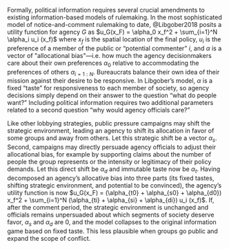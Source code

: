 Formally, political information requires several crucial amendments to
existing information-based models of rulemaking. In the most
sophisticated model of notice-and-comment rulemaking to date,
@Libgober2018 posits a utility function for agency $G$ as
$u_G(x_F) = \alpha_0 x_f^2 + \sum_{i=1}^N \alpha_i u_i (x_f)$ where
$x_f$ is the spatial location of the final policy, $u_i$ is the
preference of a member of the public or "potential commenter" $i$, and
$\alpha$ is a vector of \"allocational bias\"---i.e. how much the agency decisionmakers
care about their own preferences $\alpha_0$ relative to accommodating the
preferences of others $\alpha_{i=1:N}$. Bureaucrats balance their own
idea of their mission against their desire to be responsive. In
Libgober's model, $\alpha$ is a fixed "taste" for responsiveness to each
member of society, so agency decisions simply depend on their answer to
the question "what do people want?" Including political information
requires two additional parameters related to a second question "why
would agency officials care?"

Like other lobbying strategies, public pressure campaigns may shift the
strategic environment, leading an agency to shift its allocation in
favor of some groups and away from others. Let this strategic shift be a
vector $\alpha_s$. Second, campaigns may directly persuade agency officials to
adjust their allocational bias, for example by supporting claims about
the number of people the group represents or the intensity or legitimacy
of their policy demands. Let this direct shift be $\alpha_d$ and
immutable taste now be $\alpha_t$. Having decomposed an agency's
allocative bias into three parts (its fixed tastes, shifting strategic
environment, and potential to be convinced), the agency's utility
function is now
$u_G(x_F) =  (\alpha_{t0} + \alpha_{s0} + \alpha_{d0}) x_f^2 + \sum_{i=1}^N (\alpha_{ti} + \alpha_{si} + \alpha_{di}) u_i (x_f)$.
If, after the comment period, the strategic environment is
unchanged and officials remains unpersuaded about which segments of society
deserve favor, $\alpha_s$ and $\alpha_d$ are 0, and the model collapses
to the original information game based on fixed taste. This less
plausible when groups go public and expand the scope of conflict.
